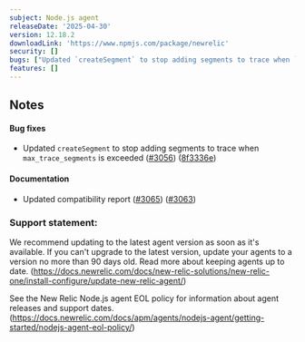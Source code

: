 ```yaml
---
subject: Node.js agent
releaseDate: '2025-04-30'
version: 12.18.2
downloadLink: 'https://www.npmjs.com/package/newrelic'
security: []
bugs: ["Updated `createSegment` to stop adding segments to trace when `max_trace_segments` is exceeded"]
features: []
---
```


## Notes

#### Bug fixes

* Updated `createSegment` to stop adding segments to trace when `max_trace_segments` is exceeded ([#3056](https://github.com/newrelic/node-newrelic/pull/3056)) ([8f3336e](https://github.com/newrelic/node-newrelic/commit/8f3336e98ac9f7d4ad0ded3a061774fd68053e76))

#### Documentation

* Updated compatibility report ([#3065](https://github.com/newrelic/node-newrelic/pull/3065)) ([#3063](https://github.com/newrelic/node-newrelic/pull/3063)) 


### Support statement:

We recommend updating to the latest agent version as soon as it's available. If you can't upgrade to the latest version, update your agents to a version no more than 90 days old. Read more about keeping agents up to date. (https://docs.newrelic.com/docs/new-relic-solutions/new-relic-one/install-configure/update-new-relic-agent/)

See the New Relic Node.js agent EOL policy for information about agent releases and support dates. (https://docs.newrelic.com/docs/apm/agents/nodejs-agent/getting-started/nodejs-agent-eol-policy/)